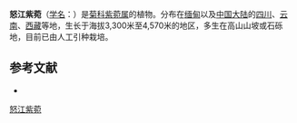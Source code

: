 {{Speciesbox
| name = 怒江紫菀
| status = 
| status_system = 
| image =
| genus = Aster
| species = salwinensis
| authority = Onno
}}

'''怒江紫菀'''（[[学名|学名]]：{{lang|la|''Aster salwinensis''}}）是[[菊科|菊科]][[紫菀属|紫菀属]]的植物。分布在[[缅甸|缅甸]]以及[[中国大陆|中国大陆]]的[[四川|四川]]、[[云南|云南]]、[[西藏|西藏]]等地，生长于海拔3,300米至4,570米的地区，多生在高山山坡或石砾地，目前已由人工引种栽培。

== 参考文献 ==
<div class="references-small">
* {{cite web| url =http://www.bioinfo.cn/db05/KmzwSpecies.php?action=view&id=4290| title =怒江紫菀| work =《中国高等植物数据库全库》| publisher =中国科学院微生物研究所| author =昆明植物研究所| accessdate =2009-02-25}}{{dead link|date=2018年2月 |bot=InternetArchiveBot |fix-attempted=yes }}
</div>
{{Taxonbar|from=Q11072532}}

[[Category:紫菀属|怒江紫菀]]


{{植物小作品}}